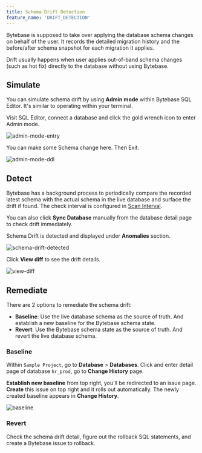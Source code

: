 ```yaml
---
title: Schema Drift Detection
feature_name: 'DRIFT_DETECTION'
---
```


Bytebase is supposed to take over applying the database schema changes on behalf of the user. It records the detailed migration history and the before/after schema snapshot for each migration it applies.

Drift usually happens when user applies out-of-band schema changes (such as hot fix) directly to the database without using Bytebase.

## Simulate

You can simulate schema drift by using **Admin mode** within Bytebase SQL Editor. It's similar to operating within your terminal.

Visit SQL Editor, connect a database and click the gold wrench icon to enter Admin mode.

![admin-mode-entry](/content/docs/change-database/drift-detection/admin-mode-entry.webp)

You can make some Schema change here. Then Exit.

![admin-mode-ddl](/content/docs/change-database/drift-detection/admin-mode-ddl.webp)

## Detect

Bytebase has a background process to periodically compare the recorded latest schema with the actual schema in the live database and surface the drift if found. The check interval is configured in [Scan Interval](/docs/administration/instance/#scan-interval).

You can also click **Sync Database** manually from the database detail page to check drift immediately.

Schema Drift is detected and displayed under **Anomalies** section.

![schema-drift-detected](/content/docs/change-database/drift-detection/schema-drift-detected.webp)

Click **View diff** to see the drift details.

![view-diff](/content/docs/change-database/drift-detection/view-diff.webp)

## Remediate

There are 2 options to remediate the schema drift:

- **Baseline**: Use the live database schema as the source of truth. And establish a new baseline for
  the Bytebase schema state.
- **Revert**: Use the Bytebase schema state as the source of truth. And revert the live database schema.

### Baseline

Within `Sample Project`, go to **Database** > **Databases**. Click and enter detail page of database `hr_prod`, go to **Change History** page.

**Establish new baseline** from top right, you'll be redirected to an issue page. **Create** this issue on top right and it rolls out automatically. The newly created baseline appears in **Change History**.

![baseline](/content/docs/change-database/drift-detection/baseline.webp)

### Revert

Check the schema drift detail, figure out the rollback SQL statements, and create a Bytebase issue to rollback.
